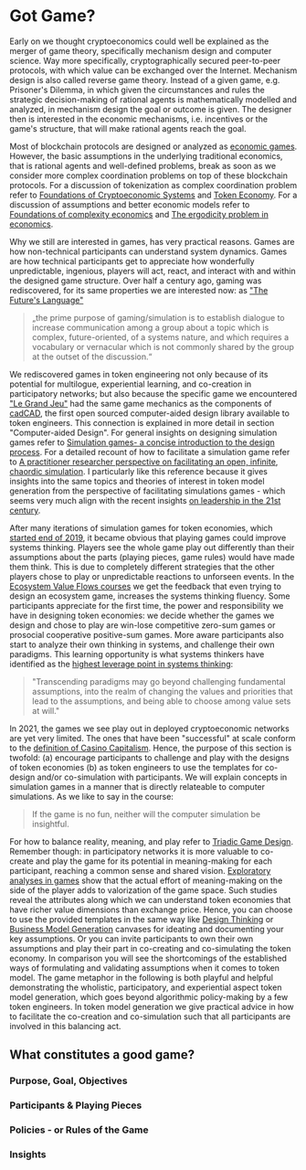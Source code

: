 # Got Game?

Early on we thought cryptoeconomics could well be explained as the merger of game theory, specifically mechanism design and computer science. Way more specifically, cryptographically secured peer-to-peer protocols, with which value can be exchanged over the Internet. Mechanism design is also called reverse game theory. Instead of a given game, e.g. Prisoner's Dilemma, in which given the circumstances and rules the strategic decision-making of rational agents is mathematically modelled and analyzed, in mechanism design the goal or outcome is given. The designer then is interested in the economic mechanisms, i.e. incentives or the game's structure, that will make rational agents reach the goal.

Most of blockchain protocols are designed or analyzed as [economic games](https://blog.ethereum.org/2015/12/28/understanding-serenity-part-2-casper/). However, the basic assumptions in the underlying traditional economics, that is rational agents and well-defined problems, break as soon as we consider more complex coordination problems on top of these blockchain protocols.  For a discussion of tokenization as complex coordination problem refer to [Foundations of Cryptoeconomic Systems](https://epub.wu.ac.at/7309/8/Foundations%20of%20Cryptoeconomic%20Systems.pdf) and [Token Economy](https://github.com/Token-Economy-Book/EnglishOriginal/wiki). For a discussion of assumptions and better economic models refer to [Foundations of complexity economics](https://www.nature.com/articles/s42254-020-00273-3) and [The ergodicity problem in economics](https://www.nature.com/articles/s41567-019-0732-0).

Why we still are interested in games, has very practical reasons. Games are how non-technical participants can understand system dynamics. Games are how technical participants get to appreciate how wonderfully unpredictable, ingenious, players will act, react, and interact with and within the designed game structure. Over half a century ago, gaming was rediscovered, for its same properties we are interested now: as ["The Future's Language"](https://de.slideshare.net/pvdhyden/74duke-gaming-the-futures-language) 
>„the prime purpose of gaming/simulation is to establish dialogue to increase communication among a group about a topic which is complex, future-oriented, of a systems nature, and which requires a vocabulary or vernacular which is not commonly shared by the group at the outset of the discussion.“ 

We rediscovered games in token engineering not only because of its potential for multilogue, experiential learning, and co-creation in participatory networks; but also because the specific game we encountered ["Le Grand Jeu"](https://github.com/freddbomba/legrandjeu/blob/master/doc/legrandjeu.md) had the same game mechanics as the components of [cadCAD](https://github.com/cadCAD-org/cadCAD), the first open sourced computer-aided design library available to token engineers. This connection is explained in more detail in section "Computer-aided Design". For general insights on designing simulation games refer to [Simulation games- a concise introduction to the design process](https://www.researchgate.net/publication/264543759_Simulation_games_-_a_concise_introduction_to_the_design_process). For a detailed recount of how to facilitate a simulation game refer to [A practitioner researcher perspective on facilitating an open, infinite, chaordic simulation](https://opus.lib.uts.edu.au/handle/2100/308). I particularly like this reference because it gives insights into the same topics and theories of interest in token model generation from the perspective of facilitating simulations games - which seems very much align with the recent insights [on leadership in the 21st century](https://www.youtube.com/watch?v=3vX2iVIJMFQ).

After many iterations of simulation games for token economies, which [started end of 2019](https://medium.com/freeelio-studios/le-grand-jeu-met-token-engineering-and-it-was-love-at-first-sight-e7a85c6d9444), it became obvious that playing games could improve systems thinking. Players see the whole game play out differently than their assumptions about the parts (playing pieces, game rules) would have made them think. This is due to completely different strategies that the other players chose to play or unpredictable reactions to unforseen events. In the [Ecosystem Value Flows courses](https://tokenengineeringcommunity.github.io/website/docs/academy-tmg1-ecosystem/) we get the feedback that even trying to design an ecosystem game, increases the systems thinking fluency. Some participants appreciate for the first time, the power and responsibility we have in designing token economies: we decide whether the games we design and chose to play are win-lose competitive zero-sum games or prosocial cooperative positive-sum games. More aware participants also start to analyze their own thinking in systems, and challenge their own paradigms. This learning opportunity is what systems thinkers have identified as the [highest leverage point in systems thinking](https://en.wikipedia.org/wiki/Twelve_leverage_points#1._Power_to_transcend_paradigms): 
>"Transcending paradigms may go beyond challenging fundamental assumptions, into the realm of changing the values and priorities that lead to the assumptions, and being able to choose among value sets at will." 

In 2021, the games we see play out in deployed cryptoeconomic networks are yet very limited. The ones that have been "successful" at scale conform to the [definition of Casino Capitalism](https://www.encyclopedia.com/social-sciences/applied-and-social-sciences-magazines/casino-capitalism). Hence, the purpose of this section is twofold: (a) encourage participants to challenge and play with the designs of token economies (b) as token engineers to use the templates for co-design and/or co-simulation with participants. We will explain concepts in simulation games in a manner that is directly relateable to computer simulations. As we like to say in the course: 
>If the game is no fun, neither will the computer simulation be insightful.

For how to balance reality, meaning, and play refer to [Triadic Game Design](https://web.northeastern.edu/casperharteveld/tgd/index.html). Remember though: in participatory networks it is more valuable to co-create and play the game for its potential in meaning-making for each participant, reaching a common sense and shared vision. [Exploratory analyses in games](https://link.springer.com/article/10.1007/s11042-019-7232-1) show that the actual effort of meaning-making on the side of the player adds to valorization of the game space. Such studies reveal the attributes along which we can understand token economies that have richer value dimensions than exchange price. Hence, you can choose to use the provided templates in the same way like [Design Thinking](https://thecanvasrevolution.com/product-category/design-thinking) or [Business Model Generation](https://canvanizer.com/new/business-model-canvas) canvases for ideating and documenting your key assumptions. Or you can invite participants to own their own assumptions and play their part in co-creating and co-simulating the token economy. In comparison you will see the shortcomings of the established ways of formulating and validating assumptions when it comes to token model. The game metaphor in the following is both playful and helpful demonstrating the wholistic, participatory, and experiential aspect token model generation, which goes beyond algorithmic policy-making by a few token engineers. In token model generation we give practical advice in how to facilitate the co-creation and co-simulation such that all participants are involved in this balancing act. 

## What constitutes a good game?


### Purpose, Goal, Objectives

### Participants & Playing Pieces

### Policies - or Rules of the Game

### Insights
